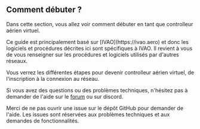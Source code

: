 
## Comment débuter ?

Dans cette section, vous allez voir comment débuter en tant que controlleur aérien virtuel.

<Callout type="info">
  Ce guide est principalement basé sur [IVAO](https://ivao.aero) et donc les
  logiciels et procédures décrites ici sont spécifiques à IVAO. Il revient à
  vous de vous renseigner sur les procédures et logiciels utilisés par d'autres
  réseaux.
</Callout>

Vous verrez les différentes étapes pour devenir controlleur aérien virtuel, de l'inscription à la connexion au réseau.

Si vous avez des questions ou des problèmes techniques, n'hésitez pas à demander de l'aide sur le [forum](https://forum.ivao.aero) ou sur discord.

<Callout type="warning">
  Merci de ne pas ouvrir une issue sur le dépôt GitHub pour demander de l'aide.
  Les issues sont réservées aux problèmes techniques et aux demandes de
  fonctionnalités.
</Callout>
